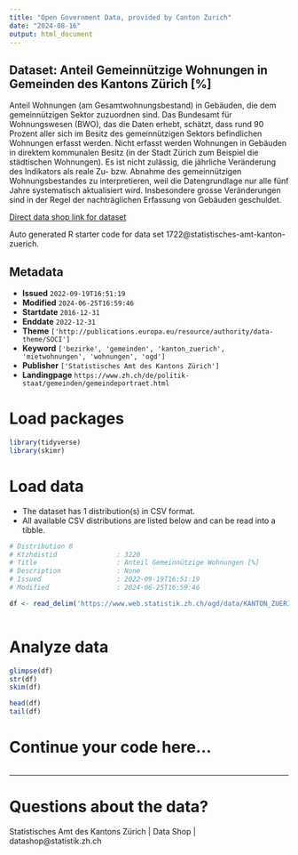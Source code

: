 ```yaml
---
title: "Open Government Data, provided by Canton Zurich"
date: "2024-08-16"
output: html_document
---
```


## Dataset: Anteil Gemeinnützige Wohnungen in Gemeinden des Kantons Zürich [%]

Anteil Wohnungen (am Gesamtwohnungsbestand) in Gebäuden, die dem gemeinnützigen Sektor zuzuordnen sind. Das Bundesamt für Wohnungswesen (BWO), das die Daten erhebt, schätzt, dass rund 90 Prozent aller sich im Besitz des gemeinnützigen Sektors befindlichen Wohnungen erfasst werden. Nicht erfasst werden Wohnungen in Gebäuden in direktem kommunalen Besitz (in der Stadt Zürich zum Beispiel die städtischen Wohnungen). Es ist nicht zulässig, die jährliche Veränderung des Indikators als reale Zu- bzw. Abnahme des gemeinnützigen Wohnungsbestandes zu interpretieren, weil die Datengrundlage nur alle fünf Jahre systematisch aktualisiert wird. Insbesondere grosse Veränderungen sind in der Regel der nachträglichen Erfassung von Gebäuden geschuldet.

[Direct data shop link for dataset](https://www.zh.ch/de/politik-staat/statistik-daten/datenkatalog.html#/datasets/1722@statistisches-amt-kanton-zuerich)

Auto generated R starter code for data set 1722@statistisches-amt-kanton-zuerich.

## Metadata

- **Issued** `2022-09-19T16:51:19`
- **Modified** `2024-06-25T16:59:46`
- **Startdate** `2016-12-31`
- **Enddate** `2022-12-31`
- **Theme** `['http://publications.europa.eu/resource/authority/data-theme/SOCI']`
- **Keyword** `['bezirke', 'gemeinden', 'kanton_zuerich', 'mietwohnungen', 'wohnungen', 'ogd']`
- **Publisher** `['Statistisches Amt des Kantons Zürich']`
- **Landingpage** `https://www.zh.ch/de/politik-staat/gemeinden/gemeindeportraet.html`


# Load packages

```r

library(tidyverse)
library(skimr)

```

# Load data

-   The dataset has 1 distribution(s) in CSV format.
-   All available CSV distributions are listed below and can be read into a tibble.

```r

# Distribution 0
# Ktzhdistid               : 3220
# Title                    : Anteil Gemeinnützige Wohnungen [%]
# Description              : None
# Issued                   : 2022-09-19T16:51:19
# Modified                 : 2024-06-25T16:59:46

df <- read_delim('https://www.web.statistik.zh.ch/ogd/data/KANTON_ZUERICH_841.csv')



```

# Analyze data

```r

glimpse(df)
str(df)
skim(df)

head(df)
tail(df)

```

# Continue your code here...

```r

```

------------------------------------------------------------------------

# Questions about the data?

Statistisches Amt des Kantons Zürich | Data Shop | datashop@statistik.zh.ch
